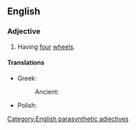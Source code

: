 ==English==

===Adjective===
{{en-adj|head=[[four]]-[[wheeled]]|-}}

# {{lb|en|automotive|engineering}} Having [[four]] [[wheel]]s.

====Translations====
{{trans-top|having four wheels}}
* Greek:
*: Ancient: {{t|grc|τετράκυκλος}}
{{trans-mid}}
* Polish: {{t+|pl|czterokołowy}}
{{trans-bottom}}

[[Category:English parasynthetic adjectives]]